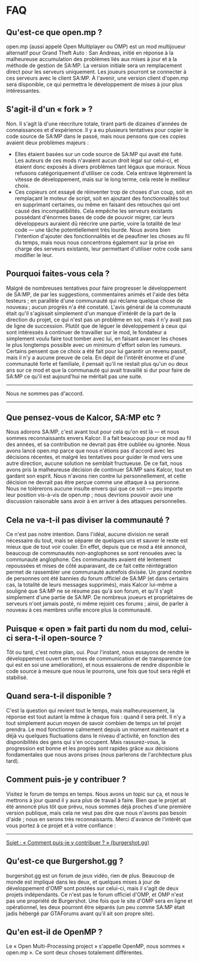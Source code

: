 # FAQ

## Qu'est-ce que open.mp ?

open.mp (aussi appelé Open Multiplayer ou OMP) est un mod multijoueur alternatif pour Grand Theft Auto : San Andreas, initié en réponse à la malheureuse accumulation des problèmes liés aux mises à jour et à la méthode de gestion de SA:MP. La version initiale sera un remplacement direct pour les serveurs uniquement. Les joueurs pourront se connecter à ces serveurs avec le client SA:MP. À l'avenir, une version client d'open.mp sera disponible, ce qui permettra le développement de mises à jour plus intéressantes.

## S'agit-il d'un « fork » ?

Non. Il s'agit là d'une réecriture totale, tirant parti de dizaines d'années de connaissances et d'expérience. Il y a eu plusieurs tentatives pour copier le code source de SA:MP dans le passé, mais nous pensons que ces copies avaient deux problèmes majeurs :

- Elles étaient basées sur un code source de SA:MP qui avait été fuité. Les auteurs de ces mods n'avaient aucun droit légal sur celui-ci, et étaient donc exposés à divers problèmes tant légaux que moraux. Nous refusons catégoriquement d'utiliser ce code. Cela entrave légèrement la vitesse de développement, mais sur le long terme, cela reste le meilleur choix.
- Ces copieurs ont essayé de réinventer trop de choses d'un coup, soit en remplaçant le moteur de script, soit en ajoutant des fonctionnalités tout en supprimant certaines, ou même en faisant des retouches qui ont causé des incompatibilités. Cela empêche les serveurs existants possédant d'énormes bases de code de pouvoir migrer, car leurs développeurs auraient dû réécrire une partie, voire la totalité de leur code — une tâche potentiellement très lourde. Nous avons bien l'intention d'ajouter des fonctionnalités et de peaufiner les choses au fil du temps, mais nous nous concentrons également sur la prise en charge des serveurs existants, leur permettant d'utiliser notre code sans modifier le leur.

## Pourquoi faites-vous cela ?

Malgré de nombreuses tentatives pour faire progresser le développement de SA:MP, de par les suggestions, commentaires animés et l'aide des bêta testeurs ; en parallèle d'une communauté qui réclame quelque chose de nouveau ; aucun progrès n'a été constaté. L'avis général de la communauté était qu'il s'agissait simplement d'un manque d'intérêt de la part de la direction du projet, ce qui n'est pas un problème en soi, mais il n'y avait pas de ligne de succession. Plutôt que de léguer le développement à ceux qui sont intéressés à continuer de travailler sur le mod, le fondateur a simplement voulu faire tout tomber avec lui, en faisant avancer les choses le plus longtemps possible avec un minimum d'effort selon les rumeurs. Certains pensent que ce choix a été fait pour lui garantir un revenu passif, mais il n'y a aucune preuve de cela. En dépit de l'intérêt énorme et d'une communauté forte et familiale, il pensait qu'il ne restait plus qu'un ou deux ans sur ce mod et que la communauté qui avait travaillé si dur pour faire de SA:MP ce qu'il est aujourd'hui ne méritait pas une suite.

<hr />

Nous ne sommes pas d'accord.

<hr />

## Que pensez-vous de Kalcor, SA:MP etc ?

Nous adorons SA:MP, c'est avant tout pour cela qu'on est là — et nous sommes reconnaissants envers Kalcor. Il a fait beaucoup pour ce mod au fil des années, et sa contribution ne devrait pas être oubliée ou ignorée. Nous avons lancé open.mp parce que nous n'étions pas d'accord avec les décisions récentes, et malgré les tentatives pour guider le mod vers une autre direction, aucune solution ne semblait fructueuse. De ce fait, nous avons pris la malheureuse décision de continuer SA:MP sans Kalcor, tout en gardant son esprit. Nous n'avons rien contre lui personnellement, et cette décision ne devrait pas être perçue comme une attaque à sa personne. Nous ne tolérerons aucune insulte envers qui que ce soit — peu importe leur position vis-à-vis de open.mp ; nous devrions pouvoir avoir une discussion raisonable sans avoir à en arriver à des attaques personnelles.

## Cela ne va-t-il pas diviser la communauté ?

Ce n'est pas notre intention. Dans l'idéal, aucune division ne serait nécessaire du tout, mais se séparer de quelques uns et sauver le reste est mieux que de tout voir couler. En effet, depuis que ce mod a été annoncé, beaucoup de communautés non-anglophones se sont renouées avec la communauté anglophone. Ces communautés avaient été lentement repoussées et mises de côté auparavant, de ce fait cette réintégration permet de rassembler une communauté autrefois divisée. Un grand nombre de personnes ont été bannies du forum officiel de SA:MP (et dans certains cas, la totalité de leurs messages supprimés), mais Kalcor lui-même a souligné que SA:MP ne se résume pas qu'à son forum, et qu'il s'agit simplement d'une partie de SA:MP. De nombreux joueurs et propriétaires de serveurs n'ont jamais posté, ni même rejoint ces forums ; ainsi, de parler à nouveau à ces membres unifie encore plus la communauté.

## Puisque « open » fait parti du nom du mod, celui-ci sera-t-il open-source ?

Tôt ou tard, c'est notre plan, oui. Pour l'instant, nous essayons de rendre le développement ouvert en termes de communication et de transparence (ce qui est en soi une amélioration), et nous essaierons de rendre disponible le code source à mesure que nous le pourrons, une fois que tout sera réglé et stabilisé.

## Quand sera-t-il disponible ?

C'est la question qui revient tout le temps, mais malheureusement, la réponse est tout autant la même à chaque fois : quand il sera prêt. Il n'y a tout simplement aucun moyen de savoir combien de temps un tel projet prendra. Le mod fonctionne calmement depuis un moment maintenant et a déjà vu quelques fluctuations dans le niveau d'activité, en fonction des disponibilités des gens qui s'en occupent. Mais rassurez-vous, la progression est bonne et les progrès sont rapides grâce aux décisions fondamentales que nous avons prises (nous parlerons de l'architecture plus tard).

## Comment puis-je y contribuer ?

Visitez le forum de temps en temps. Nous avons un topic sur ça, et nous le mettrons à jour quand il y aura plus de travail à faire. Bien que le projet ait été annoncé plus tôt que prévu, nous sommes déjà proches d'une première version publique, mais cela ne veut pas dire que nous n'avons pas besoin d'aide ; nous en serons très reconnaissants. Merci d'avance de l'intérêt que vous portez à ce projet et à votre confiance :

<hr />

[Sujet : « Comment puis-je y contribuer ? » (burgershot.gg)](https://forum.open.mp/showthread.php?tid=99)

## Qu'est-ce que Burgershot.gg ?

burgershot.gg est un forum de jeux vidéo, rien de plus. Beaucoup de monde est impliqué dans les deux, et quelques mises à jour de développement d'OMP sont postées sur celui-ci, mais il s'agit de deux projets indépendants. Ce n'est pas le forum officiel d'OMP, et OMP n'est pas une propriété de Burgershot. Une fois que le site d'OMP sera en ligne et opérationnel, les deux pourront être séparés (un peu comme SA:MP était jadis hébergé par GTAForums avant qu'il ait son propre site).

## Qu'en est-il de OpenMP ?

Le « Open Multi-Processing project » s'appelle OpenMP, nous sommes « open.mp ». Ce sont deux choses totalement différentes.
